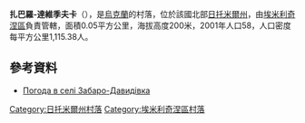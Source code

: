 {{coord|50|58|13|N|27|27|11|E|scale:30000|display=title}}

'''扎巴羅-達維季夫卡'''（{{lang-uk|Забаро-Давидівка}}），是[[烏克蘭|烏克蘭]]的村落，位於該國北部[[日托米爾州|日托米爾州]]，由[[埃米利奇涅區|埃米利奇涅區]]負責管轄，面積0.05平方公里，海拔高度200米，2001年人口58，人口密度每平方公里1,115.38人。

==參考資料==
* [http://weather.in.ua/ua/zhitomirskaja/8006 Погода в селі Забаро-Давидівка] {{Wayback|url=http://weather.in.ua/ua/zhitomirskaja/8006 |date=20111219172521 }}

{{DEFAULTSORT:Забаро-Давидівка}}
[[Category:日托米爾州村落|Category:日托米爾州村落]]
[[Category:埃米利奇涅區村落|Category:埃米利奇涅區村落]]


{{Zhytomyr-geo-stub}}